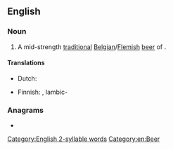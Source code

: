 ==English==
{{wikipedia}}

===Noun===
{{en-noun}}

# A mid-strength [[traditional]] [[Belgian]]/[[Flemish]] [[beer]] of {{w|spontaneous fermentation}}.

====Translations====
{{trans-top|traditional Belgian beer}}
* Dutch: {{t+|nl|lambiek|m}}
{{trans-mid}}
* Finnish: {{t|fi|lambic}}, lambic-{{t+|fi|olut}}
{{trans-bottom}}

===Anagrams===
* {{anagrams|en|cimbal}}

[[Category:English 2-syllable words]]
[[Category:en:Beer]]
